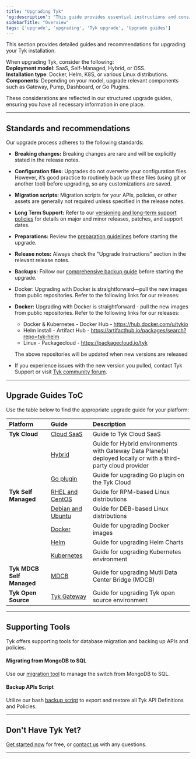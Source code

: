 ```yaml
---
title: "Upgrading Tyk"
'og:description': "This guide provides essential instructions and considerations for upgrading Tyk and its components across all product models and installation types offered."
sidebarTitle: "Overview"
tags: ['upgrade', 'upgrading', 'Tyk upgrade', 'Upgrade guides']
---
```


This section provides detailed guides and recommendations for upgrading your Tyk installation.

When upgrading Tyk, consider the following:<br />
**Deployment model**: SaaS, Self-Managed, Hybrid, or OSS.<br />
**Installation type**: Docker, Helm, K8S, or various Linux distributions.<br />
**Components**: Depending on your model, upgrade relevant components such as Gateway, Pump, Dashboard, or Go Plugins.

These considerations are reflected in our structured upgrade guides, ensuring you have all necessary information in one place.

---

## Standards and recommendations
Our upgrade process adheres to the following standards:

- **Breaking changes:** Breaking changes are rare and will be explicitly stated in the release notes.
- **Configuration files:** Upgrades do not overwrite your configuration files. However, it’s good practice to routinely back up these files (using git or another tool) before upgrading, so any customizations are saved.
- **Migration scripts:** Migration scripts for your APIs, policies, or other assets are generally not required unless specified in the release notes.
- **Long Term Support:** Refer to our [versioning and long-term support policies](/developer-support/special-releases-and-features/long-term-support-releases) for details on major and minor releases, patches, and support dates.
- **Preparations:** Review the [preparation guidelines](/developer-support/upgrading-tyk/preparations/upgrade-guidelines) before starting the upgrade.
- **Release notes:** Always check the "Upgrade Instructions" section in the relevant release notes.
- **Backups:** Follow our [comprehensive backup guide](/frequently-asked-questions/how-to-backup-tyk) before starting the upgrade.
- Docker: Upgrading with Docker is straightforward—pull the new images from public repositories. Refer to the following links for our releases:

- **Docker:** Upgrading with Docker is straightforward - pull the new images from public repositories. Refer to the following links for our releases:
    - Docker & Kubernetes - Docker Hub - https://hub.docker.com/u/tykio
    - Helm install - Artifact Hub - https://artifacthub.io/packages/search?repo=tyk-helm
    - Linux - Packagecloud - https://packagecloud.io/tyk

   The above repositories will be updated when new versions are released
- If you experience issues with the new version you pulled, contact Tyk Support or visit [Tyk community forum](https://community.tyk.io/).

---

## Upgrade Guides ToC
Use the table below to find the appropriate upgrade guide for your platform:

| Platform             | Guide            | Description |
| :---------------------- | :---------------- | :----------- |
| **Tyk Cloud**        | [Cloud SaaS](/developer-support/upgrading-tyk/deployment-model/cloud/upgrade-cloud-saas) | Guide to Tyk Cloud SaaS |
|                      | [Hybrid](/developer-support/upgrading-tyk/deployment-model/cloud/upgrade-hybrid) | Guide for Hybrid environments with Gateway Data Plane(s) deployed locally or with a third-party cloud provider |
|                      | [Go plugin](/developer-support/upgrading-tyk/deployment-model/cloud/upgrade-go-plugin) | Guide for upgrading Go plugin on the Tyk Cloud |
| **Tyk Self Managed** | [RHEL and CentOS](/developer-support/upgrading-tyk/deployment-model/self-managed/linux-distributions/self-managed-rpm) | Guide for RPM-based Linux distributions |
|                      | [Debian and Ubuntu](/developer-support/upgrading-tyk/deployment-model/self-managed/linux-distributions/self-managed-deb) | Guide for DEB-based Linux distributions |
|                      | [Docker](/developer-support/upgrading-tyk/deployment-model/self-managed/docker) | Guide for upgrading Docker images |
|                      | [Helm](/developer-support/upgrading-tyk/deployment-model/self-managed/helm) | Guide for upgrading Helm Charts |
|                      | [Kubernetes](/developer-support/upgrading-tyk/deployment-model/self-managed/kubernetes) | Guide for upgrading Kubernetes environment |
| **Tyk MDCB Self Managed** | [MDCB](/developer-support/upgrading-tyk/deployment-model/self-managed/overview#upgrade-mdcb) | Guide for upgrading Mutli Data Center Bridge (MDCB) |
| **Tyk Open Source**  | [Tyk Gateway](/developer-support/upgrading-tyk/deployment-model/open-source) | Guide for upgrading Tyk open source environment |

---

## Supporting Tools
Tyk offers supporting tools for database migration and backing up APIs and policies.

#### Migrating from MongoDB to SQL

Use our [migration tool](/planning-for-production/database-settings/postgresql.md#migrating-from-an-existing-mongodb-instance) to manage the switch from MongoDB to SQL.

#### Backup APIs Script

Utilize our bash [backup script](/developer-support/backups/backup-apis-and-policies) to export and restore all Tyk API Definitions and Policies.

---

## Don't Have Tyk Yet?

[Get started now](https://tyk.io/pricing/compare-api-management-platforms/#get-started) for free, or
[contact us](https://tyk.io/about/contact/) with any questions.

---
